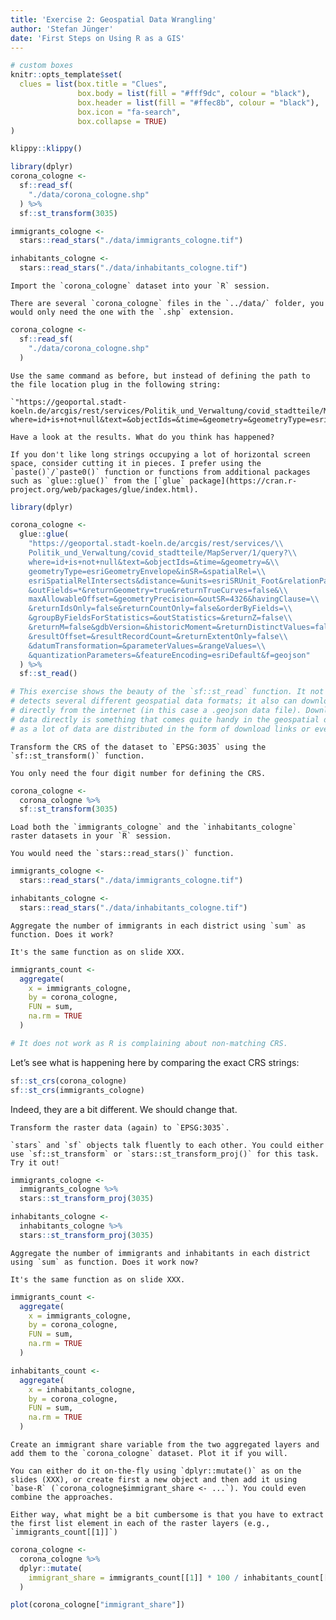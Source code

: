 ```yaml
---
title: 'Exercise 2: Geospatial Data Wrangling'
author: 'Stefan Jünger'
date: 'First Steps on Using R as a GIS'
---
```


```r
# custom boxes
knitr::opts_template$set(
  clues = list(box.title = "Clues",
               box.body = list(fill = "#fff9dc", colour = "black"),
               box.header = list(fill = "#ffec8b", colour = "black"),
               box.icon = "fa-search",
               box.collapse = TRUE)
)
```

```r
klippy::klippy()
```

```r
library(dplyr)
corona_cologne <-
  sf::read_sf(
    "./data/corona_cologne.shp"
  ) %>% 
  sf::st_transform(3035)

immigrants_cologne <-
  stars::read_stars("./data/immigrants_cologne.tif")

inhabitants_cologne <-
  stars::read_stars("./data/inhabitants_cologne.tif")
```


```block
Import the `corona_cologne` dataset into your `R` session.
```

```block
There are several `corona_cologne` files in the `../data/` folder, you would only need the one with the `.shp` extension.
```

```r
corona_cologne <-
  sf::read_sf(
    "./data/corona_cologne.shp"
  )
```



```block
Use the same command as before, but instead of defining the path to the file location plug in the following string:

`"https://geoportal.stadt-koeln.de/arcgis/rest/services/Politik_und_Verwaltung/covid_stadtteile/MapServer/1/query?where=id+is+not+null&text=&objectIds=&time=&geometry=&geometryType=esriGeometryEnvelope&inSR=&spatialRel=esriSpatialRelIntersects&distance=&units=esriSRUnit_Foot&relationParam=&outFields=*&returnGeometry=true&returnTrueCurves=false&maxAllowableOffset=&geometryPrecision=&outSR=4326&havingClause=&returnIdsOnly=false&returnCountOnly=false&orderByFields=&groupByFieldsForStatistics=&outStatistics=&returnZ=false&returnM=false&gdbVersion=&historicMoment=&returnDistinctValues=false&resultOffset=&resultRecordCount=&returnExtentOnly=false&datumTransformation=&parameterValues=&rangeValues=&quantizationParameters=&featureEncoding=esriDefault&f=geojson"`

Have a look at the results. What do you think has happened?
```

```block
If you don't like long strings occupying a lot of horizontal screen space, consider cutting it in pieces. I prefer using the `paste()`/`paste0()` function or functions from additional packages such as `glue::glue()` from the [`glue` package](https://cran.r-project.org/web/packages/glue/index.html).
```

```r
library(dplyr)

corona_cologne <- 
  glue::glue(
    "https://geoportal.stadt-koeln.de/arcgis/rest/services/\\
    Politik_und_Verwaltung/covid_stadtteile/MapServer/1/query?\\
    where=id+is+not+null&text=&objectIds=&time=&geometry=&\\
    geometryType=esriGeometryEnvelope&inSR=&spatialRel=\\
    esriSpatialRelIntersects&distance=&units=esriSRUnit_Foot&relationParam=\\
    &outFields=*&returnGeometry=true&returnTrueCurves=false&\\
    maxAllowableOffset=&geometryPrecision=&outSR=4326&havingClause=\\
    &returnIdsOnly=false&returnCountOnly=false&orderByFields=\\
    &groupByFieldsForStatistics=&outStatistics=&returnZ=false\\
    &returnM=false&gdbVersion=&historicMoment=&returnDistinctValues=false\\
    &resultOffset=&resultRecordCount=&returnExtentOnly=false\\
    &datumTransformation=&parameterValues=&rangeValues=\\
    &quantizationParameters=&featureEncoding=esriDefault&f=geojson"
  ) %>% 
  sf::st_read()

# This exercise shows the beauty of the `sf::st_read` function. It not only
# detects several different geospatial data formats; it also can download data
# directly from the internet (in this case a .geojson data file). Downloading 
# data directly is something that comes quite handy in the geospatial data world 
# as a lot of data are distributed in the form of download links or even APIs.
```



```block
Transform the CRS of the dataset to `EPSG:3035` using the `sf::st_transform()` function.
```

```block
You only need the four digit number for defining the CRS.
```

```r
corona_cologne <-
  corona_cologne %>% 
  sf::st_transform(3035) 
```

```block
Load both the `immigrants_cologne` and the `inhabitants_cologne` raster datasets in your `R` session.
```

```block
You would need the `stars::read_stars()` function.
```

```r
immigrants_cologne <-
  stars::read_stars("./data/immigrants_cologne.tif")

inhabitants_cologne <-
  stars::read_stars("./data/inhabitants_cologne.tif")
```

```block
Aggregate the number of immigrants in each district using `sum` as function. Does it work?
```

```block
It's the same function as on slide XXX.
```

```r
immigrants_count <-
  aggregate(
    x = immigrants_cologne,
    by = corona_cologne,
    FUN = sum,
    na.rm = TRUE
  )

# It does not work as R is complaining about non-matching CRS.
```

Let's see what is happening here by comparing the exact CRS strings:

```r
sf::st_crs(corona_cologne)
sf::st_crs(immigrants_cologne)
```

Indeed, they are a bit different. We should change that.

```block
Transform the raster data (again) to `EPSG:3035`.
```

```block
`stars` and `sf` objects talk fluently to each other. You could either use `sf::st_transform` or `stars::st_transform_proj()` for this task. Try it out!
```

```r
immigrants_cologne <-
  immigrants_cologne %>% 
  stars::st_transform_proj(3035)

inhabitants_cologne <-
  inhabitants_cologne %>% 
  stars::st_transform_proj(3035)
```

```block
Aggregate the number of immigrants and inhabitants in each district using `sum` as function. Does it work now?
```

```block
It's the same function as on slide XXX.
```

```r
immigrants_count <-
  aggregate(
    x = immigrants_cologne,
    by = corona_cologne,
    FUN = sum,
    na.rm = TRUE
  )

inhabitants_count <-
  aggregate(
    x = inhabitants_cologne,
    by = corona_cologne,
    FUN = sum,
    na.rm = TRUE
  )
```

```block
Create an immigrant share variable from the two aggregated layers and add them to the `corona_cologne` dataset. Plot it if you will.
```

```block
You can either do it on-the-fly using `dplyr::mutate()` as on the slides (XXX), or create first a new object and then add it using `base-R` (`corona_cologne$immigrant_share <- ...`). You could even combine the approaches.

Either way, what might be a bit cumbersome is that you have to extract the first list element in each of the raster layers (e.g., `immigrants_count[[1]]`)
```

```r
corona_cologne <-
  corona_cologne %>% 
  dplyr::mutate(
    immigrant_share = immigrants_count[[1]] * 100 / inhabitants_count[[1]]
  )

plot(corona_cologne["immigrant_share"])
```





